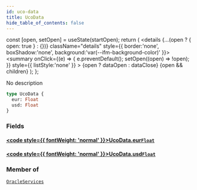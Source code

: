 ```yaml
---
id: uco-data
title: UcoData
hide_table_of_contents: false
---
```







  const [open, setOpen] = useState(startOpen);
  return (
    <details {...(open ? { open: true } : {})} className="details" style={{ border:'none', boxShadow:'none', background:'var(--ifm-background-color)' }}>
      <summary
        onClick={(e) => {
          e.preventDefault();
          setOpen((open) => !open);
        }}
        style={{ listStyle:'none' }}
      >
      {open ? dataOpen : dataClose}
      </summary>
      {open && children}
    </details>
  );
};








No description


```graphql
type UcoData {
  eur: Float
  usd: Float
}
```




### Fields

#### [<code style={{ fontWeight: 'normal' }}>UcoData.<b>eur</b></code>](#)<Bullet />[`Float`](/build/api/schema/scalars/float) <Badge class="badge badge--secondary" text="scalar"/> 
> 
> 
> 
> 

#### [<code style={{ fontWeight: 'normal' }}>UcoData.<b>usd</b></code>](#)<Bullet />[`Float`](/build/api/schema/scalars/float) <Badge class="badge badge--secondary" text="scalar"/> 
> 
> 
> 
> 



### Member of

[`OracleServices`](/build/api/schema/objects/oracle-services)  <Badge class="badge badge--secondary" text="object"/>

